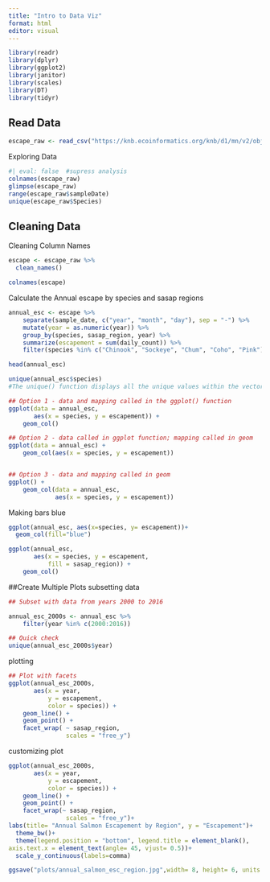 ```yaml
---
title: "Intro to Data Viz"
format: html
editor: visual
---
```


```r
library(readr)
library(dplyr)
library(ggplot2)
library(janitor)
library(scales)
library(DT)
library(tidyr)
```

## Read Data

```r
escape_raw <- read_csv("https://knb.ecoinformatics.org/knb/d1/mn/v2/object/urn%3Auuid%3Af119a05b-bbe7-4aea-93c6-85434dcb1c5e")
```

Exploring Data

```r
#| eval: false  #supress analysis
colnames(escape_raw)
glimpse(escape_raw)
range(escape_raw$sampleDate)
unique(escape_raw$Species)
```

## Cleaning Data

Cleaning Column Names
```r
escape <- escape_raw %>%
  clean_names()

colnames(escape)
```

Calculate the Annual escape by species and sasap regions
```r
annual_esc <- escape %>%
    separate(sample_date, c("year", "month", "day"), sep = "-") %>%
    mutate(year = as.numeric(year)) %>%
    group_by(species, sasap_region, year) %>%
    summarize(escapement = sum(daily_count)) %>%
    filter(species %in% c("Chinook", "Sockeye", "Chum", "Coho", "Pink"))

head(annual_esc)

unique(annual_esc$species)
#The unique() function displays all the unique values within the vector. In this case, we're trying to view all the unique species
```

```r
## Option 1 - data and mapping called in the ggplot() function
ggplot(data = annual_esc,
       aes(x = species, y = escapement)) +
    geom_col()

## Option 2 - data called in ggplot function; mapping called in geom
ggplot(data = annual_esc) +
    geom_col(aes(x = species, y = escapement))


## Option 3 - data and mapping called in geom
ggplot() +
    geom_col(data = annual_esc,
             aes(x = species, y = escapement))
```

Making bars blue
```r
ggplot(annual_esc, aes(x=species, y= escapement))+ 
  geom_col(fill="blue")
```

```r
ggplot(annual_esc,
       aes(x = species, y = escapement,
           fill = sasap_region)) +
    geom_col()
```

##Create Multiple Plots
subsetting data
```r
## Subset with data from years 2000 to 2016

annual_esc_2000s <- annual_esc %>%
    filter(year %in% c(2000:2016))

## Quick check
unique(annual_esc_2000s$year) 
```
plotting
```r
## Plot with facets
ggplot(annual_esc_2000s,
       aes(x = year,
           y = escapement,
           color = species)) +
    geom_line() +
    geom_point() +
    facet_wrap( ~ sasap_region,
                scales = "free_y")

```
 
 
 customizing plot
 
```r
ggplot(annual_esc_2000s,
       aes(x = year,
           y = escapement,
           color = species)) +
    geom_line() +
    geom_point() +
    facet_wrap(~ sasap_region,
                scales = "free_y")+
labs(title= "Annual Salmon Escapement by Region", y = "Escapement")+
  theme_bw()+
  theme(legend.position = "bottom", legend.title = element_blank(),
axis.text.x = element_text(angle= 45, vjust= 0.5))+
  scale_y_continuous(labels=comma)
```


```r
ggsave("plots/annual_salmon_esc_region.jpg",width= 8, height= 6, units = "in" )
```
 
